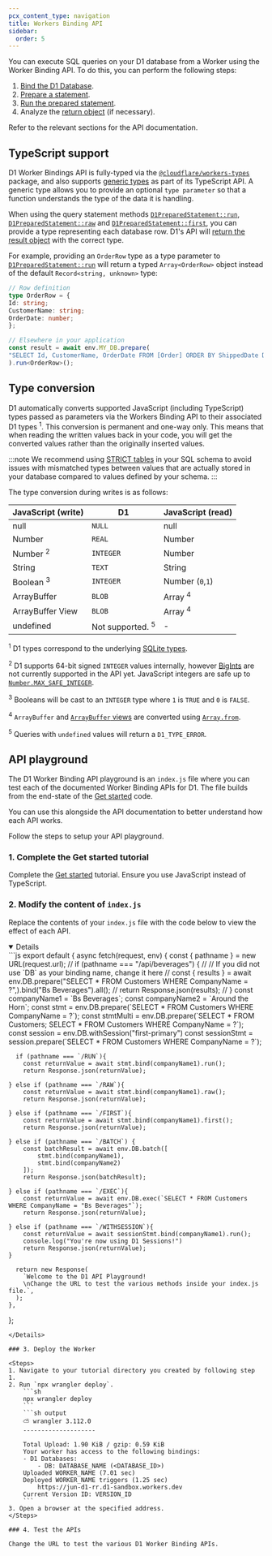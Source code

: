 ```yaml
---
pcx_content_type: navigation
title: Workers Binding API
sidebar:
  order: 5
---
```



You can execute SQL queries on your D1 database from a Worker using the Worker Binding API. To do this, you can perform the following steps:

1. [Bind the D1 Database](/d1/worker-api/d1-database).
2. [Prepare a statement](/d1/worker-api/d1-database/#prepare).
3. [Run the prepared statement](/d1/worker-api/prepared-statements).
4. Analyze the [return object](/d1/worker-api/return-object) (if necessary).

Refer to the relevant sections for the API documentation.

## TypeScript support

D1 Worker Bindings API is fully-typed via the [`@cloudflare/workers-types`](/workers/languages/typescript/#typescript) package, and also supports [generic types](https://www.typescriptlang.org/docs/handbook/2/generics.html#generic-types) as part of its TypeScript API. A generic type allows you to provide an optional `type parameter` so that a function understands the type of the data it is handling.

When using the query statement methods [`D1PreparedStatement::run`](/d1/worker-api/prepared-statements/#run), [`D1PreparedStatement::raw`](/d1/worker-api/prepared-statements/#raw) and [`D1PreparedStatement::first`](/d1/worker-api/prepared-statements/#first), you can provide a type representing each database row. D1's API will [return the result object](/d1/worker-api/return-object/#d1result) with the correct type.

For example, providing an `OrderRow` type as a type parameter to [`D1PreparedStatement::run`](/d1/worker-api/prepared-statements/#run) will return a typed `Array<OrderRow>` object instead of the default `Record<string, unknown>` type:

```ts
// Row definition
type OrderRow = {
Id: string;
CustomerName: string;
OrderDate: number;
};

// Elsewhere in your application
const result = await env.MY_DB.prepare(
"SELECT Id, CustomerName, OrderDate FROM [Order] ORDER BY ShippedDate DESC LIMIT 100",
).run<OrderRow>();
```

## Type conversion

D1 automatically converts supported JavaScript (including TypeScript) types passed as parameters via the Workers Binding API to their associated D1 types <sup>1</sup>.
This conversion is permanent and one-way only. This means that when reading the written values back in your code, you will get the converted values rather than the originally inserted values.

:::note
We recommend using [STRICT tables](https://www.sqlite.org/stricttables.html) in your SQL schema to avoid issues with mismatched types between values that are actually stored in your database compared to values defined by your schema.
:::

The type conversion during writes is as follows:

| JavaScript (write)   | D1                          | JavaScript (read)  |
| -------------------- | --------------------------- | ------------------ |
| null                 | `NULL`                      | null               |
| Number               | `REAL`                      | Number             |
| Number <sup>2</sup>  | `INTEGER`                   | Number             |
| String               | `TEXT`                      | String             |
| Boolean <sup>3</sup> | `INTEGER`                   | Number (`0`,`1`)   |
| ArrayBuffer          | `BLOB`                      | Array <sup>4</sup> |
| ArrayBuffer View     | `BLOB`                      | Array <sup>4</sup> |
| undefined            | Not supported. <sup>5</sup> | -                  |

<sup>1</sup> D1 types correspond to the underlying [SQLite
types](https://www.sqlite.org/datatype3.html).

<sup>2</sup> D1 supports 64-bit signed `INTEGER` values internally, however
[BigInts](https://developer.mozilla.org/en-US/docs/Web/JavaScript/Reference/Global_Objects/BigInt)
are not currently supported in the API yet. JavaScript integers are safe up to
[`Number.MAX_SAFE_INTEGER`](https://developer.mozilla.org/en-US/docs/Web/JavaScript/Reference/Global_Objects/Number/MAX_SAFE_INTEGER).

<sup>3</sup> Booleans will be cast to an `INTEGER` type where `1` is `TRUE` and
`0` is `FALSE`.

<sup>4</sup> `ArrayBuffer` and [`ArrayBuffer`
views](https://developer.mozilla.org/en-US/docs/Web/JavaScript/Reference/Global_Objects/ArrayBuffer/isView)
are converted using
[`Array.from`](https://developer.mozilla.org/en-US/docs/Web/JavaScript/Reference/Global_Objects/Array/from).

<sup>5</sup> Queries with `undefined` values will return a `D1_TYPE_ERROR`.

## API playground

The D1 Worker Binding API playground is an `index.js` file where you can test each of the documented Worker Binding APIs for D1. The file builds from the end-state of the [Get started](/d1/get-started/#write-queries-within-your-worker) code.

You can use this alongside the API documentation to better understand how each API works.

Follow the steps to setup your API playground.

### 1. Complete the Get started tutorial

Complete the [Get started](/d1/get-started/#write-queries-within-your-worker) tutorial. Ensure you use JavaScript instead of TypeScript.

### 2. Modify the content of `index.js`

Replace the contents of your `index.js` file with the code below to view the effect of each API.

<Details header="index.js" open={false}>
```js
export default {
	async fetch(request, env) {
	  const { pathname } = new URL(request.url);
	//   if (pathname === "/api/beverages") {
	// 	// If you did not use `DB` as your binding name, change it here
	// 	const { results } = await env.DB.prepare("SELECT * FROM Customers WHERE CompanyName = ?",).bind("Bs Beverages").all();
	// 	return Response.json(results);
	//   }
		const companyName1 = `Bs Beverages`;
		const companyName2 = `Around the Horn`;
		const stmt = env.DB.prepare(`SELECT * FROM Customers WHERE CompanyName = ?`);
		const stmtMulti = env.DB.prepare(`SELECT * FROM Customers; SELECT * FROM Customers WHERE CompanyName = ?`);
		const session = env.DB.withSession("first-primary")
		const sessionStmt = session.prepare(`SELECT * FROM Customers WHERE CompanyName = ?`);

	  if (pathname === `/RUN`){
		const returnValue = await stmt.bind(companyName1).run();
		return Response.json(returnValue);

	} else if (pathname === `/RAW`){
		const returnValue = await stmt.bind(companyName1).raw();
		return Response.json(returnValue);

	} else if (pathname === `/FIRST`){
		const returnValue = await stmt.bind(companyName1).first();
		return Response.json(returnValue);

	} else if (pathname === `/BATCH`) {
		const batchResult = await env.DB.batch([
			stmt.bind(companyName1),
			stmt.bind(companyName2)
		]);
		return Response.json(batchResult);

	} else if (pathname === `/EXEC`){
		const returnValue = await env.DB.exec(`SELECT * FROM Customers WHERE CompanyName = "Bs Beverages"`);
		return Response.json(returnValue);

	} else if (pathname === `/WITHSESSION`){
		const returnValue = await sessionStmt.bind(companyName1).run();
		console.log("You're now using D1 Sessions!")
		return Response.json(returnValue);
	}

	  return new Response(
		`Welcome to the D1 API Playground!
		\nChange the URL to test the various methods inside your index.js file.`,
	  );
	},
  };
```
</Details>

### 3. Deploy the Worker

<Steps>
1. Navigate to your tutorial directory you created by following step 1.
2. Run `npx wrangler deploy`.
	```sh
	npx wrangler deploy
	```
	```sh output
	⛅️ wrangler 3.112.0
	--------------------

	Total Upload: 1.90 KiB / gzip: 0.59 KiB
	Your worker has access to the following bindings:
	- D1 Databases:
		- DB: DATABASE_NAME (<DATABASE_ID>)
	Uploaded WORKER_NAME (7.01 sec)
	Deployed WORKER_NAME triggers (1.25 sec)
		https://jun-d1-rr.d1-sandbox.workers.dev
	Current Version ID: VERSION_ID
	```
3. Open a browser at the specified address.
</Steps>

### 4. Test the APIs

Change the URL to test the various D1 Worker Binding APIs.

